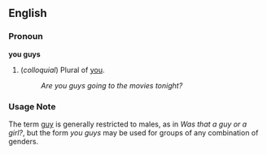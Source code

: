 ==English==

===Pronoun===
'''you guys'''

# (''colloquial'') Plural of [[you]].
#: ''Are you guys going to the movies tonight?''

===Usage Note===
The term [[guy]] is generally restricted to males, as in ''Was that a guy or a girl?'', but the form ''you guys'' may be used for groups of any combination of genders.